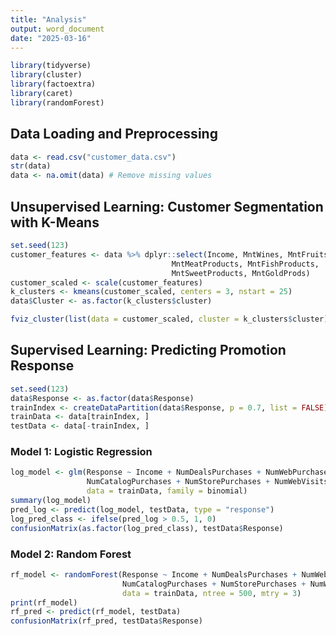 ---
title: "Analysis"
output: word_document
date: "2025-03-16"
---

```{r setup, include=FALSE}
library(tidyverse)
library(cluster)
library(factoextra)
library(caret)
library(randomForest)
```

## Data Loading and Preprocessing

```{r data-load}
data <- read.csv("customer_data.csv")
str(data)
data <- na.omit(data) # Remove missing values
```

## Unsupervised Learning: Customer Segmentation with K-Means

```{r kmeans-clustering}
set.seed(123)
customer_features <- data %>% dplyr::select(Income, MntWines, MntFruits, 
                                    MntMeatProducts, MntFishProducts, 
                                    MntSweetProducts, MntGoldProds)
customer_scaled <- scale(customer_features)
k_clusters <- kmeans(customer_scaled, centers = 3, nstart = 25)
data$Cluster <- as.factor(k_clusters$cluster)

fviz_cluster(list(data = customer_scaled, cluster = k_clusters$cluster))
```

## Supervised Learning: Predicting Promotion Response

```{r split-data}
set.seed(123)
data$Response <- as.factor(data$Response)
trainIndex <- createDataPartition(data$Response, p = 0.7, list = FALSE)
trainData <- data[trainIndex, ]
testData <- data[-trainIndex, ]
```

### Model 1: Logistic Regression

```{r logistic-regression}
log_model <- glm(Response ~ Income + NumDealsPurchases + NumWebPurchases + 
                 NumCatalogPurchases + NumStorePurchases + NumWebVisitsMonth, 
                 data = trainData, family = binomial)
summary(log_model)
pred_log <- predict(log_model, testData, type = "response")
log_pred_class <- ifelse(pred_log > 0.5, 1, 0)
confusionMatrix(as.factor(log_pred_class), testData$Response)
```

### Model 2: Random Forest

```{r random-forest}
rf_model <- randomForest(Response ~ Income + NumDealsPurchases + NumWebPurchases + 
                         NumCatalogPurchases + NumStorePurchases + NumWebVisitsMonth,
                         data = trainData, ntree = 500, mtry = 3)
print(rf_model)
rf_pred <- predict(rf_model, testData)
confusionMatrix(rf_pred, testData$Response)
```
